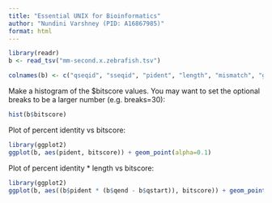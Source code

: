 ```yaml
---
title: "Essential UNIX for Bioinformatics"
author: "Nundini Varshney (PID: A16867985)"
format: html
---
```

```r
library(readr)
b <- read_tsv("mm-second.x.zebrafish.tsv")
```

```r
colnames(b) <- c("qseqid", "sseqid", "pident", "length", "mismatch", "gapopen", "qstart", "qend", "sstart", "send", "evalue", "bitscore")
```

Make a histogram of the $bitscore values. You may want to set the optional breaks to be a larger number (e.g. breaks=30):

```r
hist(b$bitscore)
```

Plot of percent identity vs bitscore:

```r
library(ggplot2)
ggplot(b, aes(pident, bitscore)) + geom_point(alpha=0.1) 
```

Plot of percent identity * length vs bitscore:

```r
library(ggplot2)
ggplot(b, aes((b$pident * (b$qend - b$qstart)), bitscore)) + geom_point(alpha=0.1) + geom_smooth()
```

